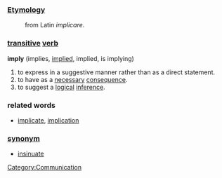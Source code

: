 ===[[Etymology]]===
:from Latin ''implicare''.

===[[transitive]] [[verb]]===
'''imply''' (implies, [[implied]], implied, is implying)
#to express in a suggestive manner rather than as a direct statement.
#to have as a [[necessary]] [[consequence]].
#to suggest a [[logical]] [[inference]].
===related words===
*[[implicate]], [[implication]]
===[[synonym]]===
*[[insinuate]]

[[Category:Communication]]